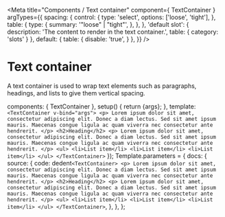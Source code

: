 

<Meta
  title="Components / Text container"
  component={ TextContainer }
  argTypes={{
    spacing: {
      control: {
        type: 'select',
        options: ['loose', 'tight'],
      },
      table: {
        type: {
          summary: '"loose" | "tight"',
        },
      },
    },
    'default slot': {
      description: 'The content to render in the text container.',
      table: {
        category: 'slots'
      }
    },
    default: {
      table: {
        disable: 'true',
      }
    },
  }}
/>

# Text container

A text container is used to wrap text elements such as paragraphs, headings, and lists to give them vertical spacing.

  components: { TextContainer },
  setup() { return {args}; },
  template: `
    <TextContainer v-bind="args">
      <p>
        Lorem ipsum dolor sit amet, consectetur adipiscing elit.
        Donec a diam lectus. Sed sit amet ipsum mauris. Maecenas congue ligula ac quam viverra nec consectetur ante hendrerit.
      </p>
      <h2>Heading</h2>
      <p>
        Lorem ipsum dolor sit amet, consectetur adipiscing elit.
        Donec a diam lectus. Sed sit amet ipsum mauris. Maecenas congue ligula ac quam viverra nec consectetur ante hendrerit.
      </p>
      <ul>
        <li>List item</li>
        <li>List item</li>
        <li>List item</li>
      </ul>
    </TextContainer>
  `
});
Template.parameters = {
  docs: {
    source: {
      code: dedent`
        <TextContainer>
          <p>
            Lorem ipsum dolor sit amet, consectetur adipiscing elit.
            Donec a diam lectus. Sed sit amet ipsum mauris. Maecenas congue ligula ac quam viverra nec consectetur ante hendrerit.
          </p>
          <h2>Heading</h2>
          <p>
            Lorem ipsum dolor sit amet, consectetur adipiscing elit.
            Donec a diam lectus. Sed sit amet ipsum mauris. Maecenas congue ligula ac quam viverra nec consectetur ante hendrerit.
          </p>
          <ul>
            <li>List item</li>
            <li>List item</li>
            <li>List item</li>
          </ul>
        </TextContainer>
      `,
    },
  },
};

<Canvas>
  <Story story={Template} name="Text container" height="250px"></Story>
</Canvas>

<ArgsTable story="Text container" />

